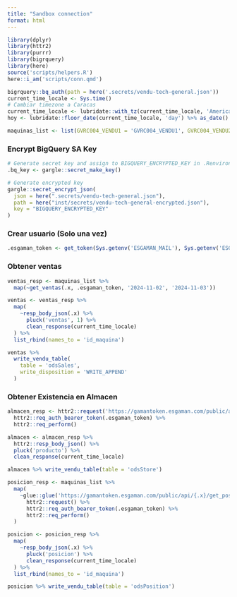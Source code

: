 ```yaml
---
title: "Sandbox connection"
format: html
---
```


```r
library(dplyr)
library(httr2)
library(purrr)
library(bigrquery)
library(here)
source('scripts/helpers.R')
here::i_am('scripts/conn.qmd')
```

```r
bigrquery::bq_auth(path = here('.secrets/vendu-tech-general.json'))
current_time_locale <- Sys.time()
# Cambiar timezone a Caracas
current_time_locale <- lubridate::with_tz(current_time_locale, 'America/Caracas')
hoy <- lubridate::floor_date(current_time_locale, 'day') %>% as_date()

maquinas_list <- list(GVRC004_VENDU1 = 'GVRC004_VENDU1', GVRC004_VENDU2 = 'GVRC004_VENDU2')
```

### Encrypt BigQuery SA Key
```r
# Generate secret key and assign to BIGQUERY_ENCRYPTED_KEY in .Renviron
.bq_key <- gargle::secret_make_key()

# Generate encrypted key
gargle::secret_encrypt_json(
  json = here(".secrets/vendu-tech-general.json"),
  path = here("inst/secrets/vendu-tech-general-encrypted.json"),
  key = "BIGQUERY_ENCRYPTED_KEY"
)
```

### Crear usuario (Solo una vez)

```r
.esgaman_token <- get_token(Sys.getenv('ESGAMAN_MAIL'), Sys.getenv('ESGAMAN_PWD'))
```

### Obtener ventas

```r
ventas_resp <- maquinas_list %>% 
  map(~get_ventas(.x, .esgaman_token, '2024-11-02', '2024-11-03'))

ventas <- ventas_resp %>% 
  map(
    ~resp_body_json(.x) %>%
      pluck('ventas', 1) %>% 
      clean_response(current_time_locale)
  ) %>% 
  list_rbind(names_to = 'id_maquina')

ventas %>% 
  write_vendu_table(
    table = 'odsSales',
    write_disposition = 'WRITE_APPEND'
  )
```

### Obtener Existencia en Almacen

```r
almacen_resp <- httr2::request('https://gamantoken.esgaman.com/public/api/get_almacen') %>% 
  httr2::req_auth_bearer_token(.esgaman_token) %>% 
  httr2::req_perform()

almacen <- almacen_resp %>% 
  httr2::resp_body_json() %>% 
  pluck('producto') %>% 
  clean_response(current_time_locale)

almacen %>% write_vendu_table(table = 'odsStore')
```

```r
posicion_resp <- maquinas_list %>% 
  map(
    ~glue::glue('https://gamantoken.esgaman.com/public/api/{.x}/get_posicion') %>% 
      httr2::request() %>% 
      httr2::req_auth_bearer_token(.esgaman_token) %>% 
      httr2::req_perform()
  )

posicion <- posicion_resp %>% 
  map(
    ~resp_body_json(.x) %>%
      pluck('posicion') %>% 
      clean_response(current_time_locale)
  ) %>% 
  list_rbind(names_to = 'id_maquina')

posicion %>% write_vendu_table(table = 'odsPosition')
```



